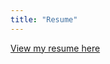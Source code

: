 ```yaml
---
title: "Resume"
---
```


[View my resume here ](docs/UCSB_LArantza_RESUME_web.pdf){target="_blank"} 
